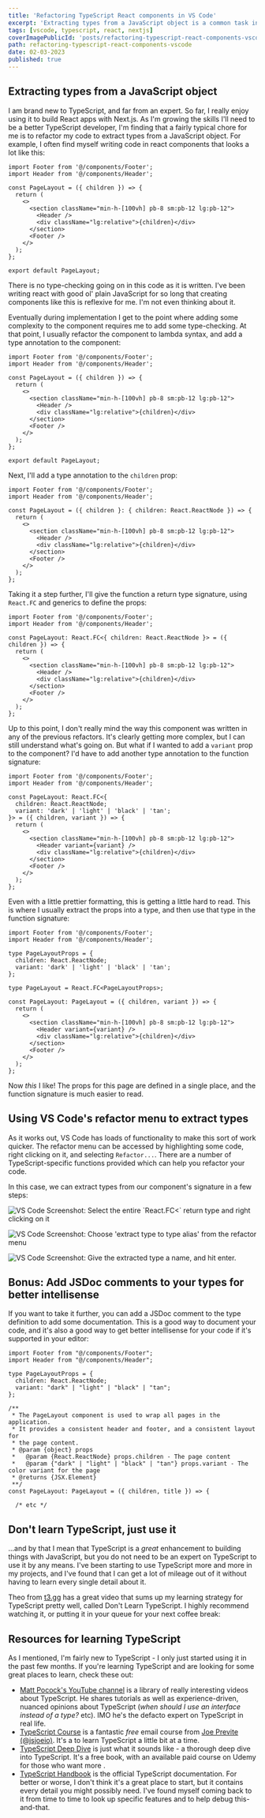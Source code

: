 ```yaml
---
title: 'Refactoring TypeScript React components in VS Code'
excerpt: 'Extracting types from a JavaScript object is a common task in TypeScript. This post shows how to do it with VS Code.'
tags: [vscode, typescript, react, nextjs]
coverImagePublicId: 'posts/refactoring-typescript-react-components-vscode/cover'
path: refactoring-typescript-react-components-vscode
date: 02-03-2023
published: true
---
```


## Extracting types from a JavaScript object

I am brand new to TypeScript, and far from an expert. So far, I really enjoy using it to build React apps with Next.js. As I'm growing the skills I'll need to be a better TypeScript developer, I'm finding that a fairly typical chore for me is to refactor my code to extract types from a JavaScript object. For example, I often find myself writing code in react components that looks a lot like this:

```tsx
import Footer from '@/components/Footer';
import Header from '@/components/Header';

const PageLayout = ({ children }) => {
  return (
    <>
      <section className="min-h-[100vh] pb-8 sm:pb-12 lg:pb-12">
        <Header />
        <div className="lg:relative">{children}</div>
      </section>
      <Footer />
    </>
  );
};

export default PageLayout;
```

There is no type-checking going on in this code as it is written. I've been writing react with good ol' plain JavaScript for so long that creating components like this is reflexive for me. I'm not even thinking about it.

Eventually during implementation I get to the point where adding some complexity to the component requires me to add some type-checking. At that point, I usually refactor the component to lambda syntax, and add a type annotation to the component:

```tsx
import Footer from '@/components/Footer';
import Header from '@/components/Header';

const PageLayout = ({ children }) => {
  return (
    <>
      <section className="min-h-[100vh] pb-8 sm:pb-12 lg:pb-12">
        <Header />
        <div className="lg:relative">{children}</div>
      </section>
      <Footer />
    </>
  );
};

export default PageLayout;
```

Next, I'll add a type annotation to the `children` prop:

```tsx
import Footer from '@/components/Footer';
import Header from '@/components/Header';

const PageLayout = ({ children }: { children: React.ReactNode }) => {
  return (
    <>
      <section className="min-h-[100vh] pb-8 sm:pb-12 lg:pb-12">
        <Header />
        <div className="lg:relative">{children}</div>
      </section>
      <Footer />
    </>
  );
};
```

Taking it a step further, I'll give the function a return type signature, using `React.FC` and generics to define the props:

```tsx
import Footer from '@/components/Footer';
import Header from '@/components/Header';

const PageLayout: React.FC<{ children: React.ReactNode }> = ({ children }) => {
  return (
    <>
      <section className="min-h-[100vh] pb-8 sm:pb-12 lg:pb-12">
        <Header />
        <div className="lg:relative">{children}</div>
      </section>
      <Footer />
    </>
  );
};
```

Up to this point, I don't really mind the way this component was written in any of the previous refactors. It's clearly getting more complex, but I can still understand what's going on. But what if I wanted to add a `variant` prop to the component? I'd have to add another type annotation to the function signature:

```tsx
import Footer from '@/components/Footer';
import Header from '@/components/Header';

const PageLayout: React.FC<{
  children: React.ReactNode;
  variant: 'dark' | 'light' | 'black' | 'tan';
}> = ({ children, variant }) => {
  return (
    <>
      <section className="min-h-[100vh] pb-8 sm:pb-12 lg:pb-12">
        <Header variant={variant} />
        <div className="lg:relative">{children}</div>
      </section>
      <Footer />
    </>
  );
};
```

Even with a little prettier formatting, this is getting a little hard to read. This is where I usually extract the props into a type, and then use that type in the function signature:

```tsx
import Footer from '@/components/Footer';
import Header from '@/components/Header';

type PageLayoutProps = {
  children: React.ReactNode;
  variant: 'dark' | 'light' | 'black' | 'tan';
};

type PageLayout = React.FC<PageLayoutProps>;

const PageLayout: PageLayout = ({ children, variant }) => {
  return (
    <>
      <section className="min-h-[100vh] pb-8 sm:pb-12 lg:pb-12">
        <Header variant={variant} />
        <div className="lg:relative">{children}</div>
      </section>
      <Footer />
    </>
  );
};
```

Now _this_ I like! The props for this page are defined in a single place, and the function signature is much easier to read.

## Using VS Code's refactor menu to extract types

As it works out, VS Code has loads of functionality to make this sort of work quicker. The refactor menu can be accessed by highlighting some code, right clicking on it, and selecting `Refactor...`. There are a number of TypeScript-specific functions provided which can help you refactor your code.

In this case, we can extract types from our component's signature in a few steps:

<Image
  publicId="posts/refactoring-typescript-react-components-vscode/refactor-1"
  alt="VS Code Screenshot: Select the entire `React.FC<` return type and right clicking on it"
  caption='Select the entire `React.FC<` return type and right click on it, and Choose "Refactor..." from the context menu.'
/>

<Image
  publicId="posts/refactoring-typescript-react-components-vscode/refactor-2"
  alt="VS Code Screenshot: Choose 'extract type to type alias' from the refactor menu"
  caption='Select "Extract type to type alias" to extract the type into a type alias'
/>

<Image
  publicId="posts/refactoring-typescript-react-components-vscode/refactor-3"
  alt="VS Code Screenshot: Give the extracted type a name, and hit enter."
  caption="Give the extracted type a name, and hit enter."
/>

## Bonus: Add JSDoc comments to your types for better intellisense

If you want to take it further, you can add a JSDoc comment to the type definition to add some documentation. This is a good way to document your code, and it's also a good way to get better intellisense for your code if it's supported in your editor:

```tsx
import Footer from "@/components/Footer";
import Header from "@/components/Header";

type PageLayoutProps = {
  children: React.ReactNode;
  variant: "dark" | "light" | "black" | "tan";
};

/**
 * The PageLayout component is used to wrap all pages in the application.
 * It provides a consistent header and footer, and a consistent layout for
 * the page content.
 * @param {object} props
 *   @param {React.ReactNode} props.children - The page content
 *   @param {"dark" | "light" | "black" | "tan"} props.variant - The color variant for the page
 * @returns {JSX.Element}
 **/
const PageLayout: PageLayout = ({ children, title }) => {

  /* etc */
```

## Don't learn TypeScript, just use it

...and by that I mean that TypeScript is a _great_ enhancement to building things with JavaScript, but you do not need to be an expert on TypeScript to use it by any means. I've been starting to use TypeScript more and more in my projects, and I've found that I can get a lot of mileage out of it without having to learn every single detail about it.

Theo from [t3.gg](https://t3.gg) has a great video that sums up my learning strategy for TypeScript pretty well, called Don't Learn TypeScript. I highly recommend watching it, or putting it in your queue for your next coffee break:

<YouTube youTubeId="kRiD6ZpAN_o" />

## Resources for learning TypeScript

As I mentioned, I'm fairly new to TypeScript - I only just started using it in the past few months. If you're learning TypeScript and are looking for some great places to learn, check these out:

- [Matt Pocock's YouTube channel](https://www.youtube.com/@mattpocockuk) is a library of really interesting videos about TypeScript. He shares tutorials as well as experience-driven, nuanced opinions about TypeScript (_when should I use an interface instead of a type?_ etc). IMO he's the defacto expert on TypeScript in real life.
- [TypeScript Course](https://www.typescriptcourse.com/) is a fantastic _free_ email course from [Joe Previte](https://jsjoe.io) [(@jsjoeio)](https://twitter.com/jsjoeio). It's a to learn TypeScript a little bit at a time.
- [TypeScript Deep Dive](https://basarat.gitbook.io/typescript/) is just what it sounds like - a thorough deep dive into TypeScript. It's a free book, with an available paid course on Udemy for those who want more .
- [TypeScript Handbook](https://www.typescriptlang.org/docs/handbook/intro.html) is the official TypeScript documentation. For better or worse, I don't think it's a great place to start, but it contains every detail you might possibly need. I've found myself coming back to it from time to time to look up specific features and to help debug this-and-that.
